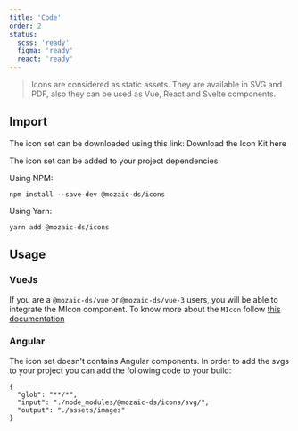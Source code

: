 ```yaml
---
title: 'Code'
order: 2
status:
  scss: 'ready'
  figma: 'ready'
  react: 'ready'
---
```


> Icons are considered as static assets. They are available in SVG and PDF, also they can be used as Vue, React and Svelte components.


## Import

The icon set can be downloaded using this link: 
<IconsLink> Download the Icon Kit here </IconsLink>

The icon set can be added to your project dependencies: 

Using NPM: 
```
npm install --save-dev @mozaic-ds/icons
```

Using Yarn: 
```
yarn add @mozaic-ds/icons
```

## Usage 

### VueJs 

If you are a `@mozaic-ds/vue` or `@mozaic-ds/vue-3` users, you will be able to integrate the MIcon component. 
To know more about the `MIcon` follow [this documentation](https://adeo.github.io/mozaic-vue/?path=/docs/components-micon--default-story)

### Angular

The icon set doesn't contains Angular components. 
In order to add the svgs to your project you can add the following code to your build: 

```
{
  "glob": "**/*",
  "input": "./node_modules/@mozaic-ds/icons/svg/",
  "output": "./assets/images"
}
```
